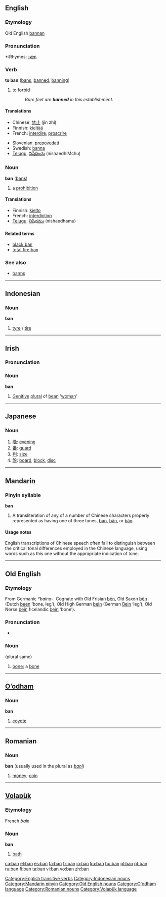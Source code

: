 {{see|bān|bǎn|bàn|bắn}}
==English==

===Etymology===
Old English [[bannan]]

===Pronunciation===
*:Rhymes: [[Rhymes:English:-æn|-æn]]

===Verb===
'''to ban''' ([[bans]], [[banned]], [[banning]])

# to forbid
#: ''Bare feet are '''banned''' in this establishment''.

====Translations====
{{top}}
*Chinese: [[禁止]] (jìn zhǐ)
*Finnish: [[kieltää]]
*French: [[interdire]], [[proscrire]]
{{mid}}
*Slovenian: [[prepovedati]]
*Swedish: [[banna]]
*[[Telugu]]: [[నిషేధించు]] (nishaedhiMchu)
{{bottom}}

===Noun===
'''ban''' ([[bans]])

# a [[prohibition]]

====Translations====
*Finnish: [[kielto]]
*French: [[interdiction]]
*[[Telugu]]: [[నిషేధము]] (nishaedhamu)

====Related terms====
*[[black ban]]
*[[total fire ban]]

===See also===
*[[banns]]

[[Category:English transitive verbs]]

----

==Indonesian==

===Noun===
'''ban'''

# [[tyre]] / [[tire]]

[[Category:Indonesian nouns]]

----

==Irish==

===Pronunciation===
{{IPA|[ban]}}

===Noun===
'''ban'''

# [[Genitive]] [[plural]] of [[bean#Irish|bean]] '[[woman]]'

----

==Japanese==

===Noun===
{{ja-noun|r|hira=ばん}}

# [[晩]]: [[evening]]
# [[番]]: [[guard]]
# [[判]]: [[size]]
# [[盤]]: [[board]], [[block]], [[disc]]

----

==Mandarin==

===Pinyin syllable===
'''ban'''

# A transliteration of any of a number of Chinese characters properly represented as having one of three tones, [[bān]], [[bǎn]], or [[bàn]].

====Usage notes====
English transcriptions of Chinese speech often fail to distinguish between the critical tonal differences employed in the Chinese language, using words such as this one without the appropriate indication of tone.

[[Category:Mandarin pinyin]]

----

==Old English==

===Etymology===
From Germanic ''*baina-''.  Cognate with Old Frisian [[ben|bēn]], Old Saxon [[ben|bēn]] (Dutch [[been]] ‘bone, leg’), Old High German [[bein]] (German [[Bein]] ‘leg’), Old Norse [[bein]] (Icelandic [[bein]] ‘bone’).

===Pronunciation===
*{{IPA|/ba:n/}}

===Noun===
{{Unicode|'''bān'''}} {{n}} (plural same)

# [[bone]]; a [[bone]]

[[Category:Old English nouns]]

----

==[[O’odham]]==

===Noun===
'''ban'''

# [[coyote]]

[[Category:O'odham language]]

----

==Romanian==

===Noun===
'''ban''' {{g|Romanian}} (usually used in the plural as ''[[bani]]'')

# [[money]]; [[coin]]

[[Category:Romanian nouns]]

----

==[[Volapük]]==

===Etymology===
French ''[[bain]]''

===Noun===
'''ban'''

# [[bath]]

[[Category:Volapük language]]

[[ca:ban]]
[[el:ban]]
[[es:ban]]
[[fa:ban]]
[[fr:ban]]
[[io:ban]]
[[ku:ban]]
[[hu:ban]]
[[pl:ban]]
[[pt:ban]]
[[ru:ban]]
[[fi:ban]]
[[ta:ban]]
[[vi:ban]]
[[vo:ban]]
[[zh:ban]]